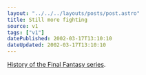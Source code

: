 ```yaml
---
layout: "../../../layouts/posts/post.astro"
title: Still more fighting
source: v1
tags: ["v1"]
datePublished: 2002-03-17T13:10:10
dateUpdated: 2002-03-17T13:10:10
---
```


[History of the Final Fantasy series][1].

[1]: http://www.videogames.com/features/universal/finalfantasy_hs/
